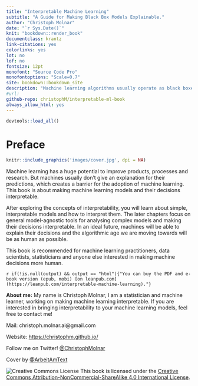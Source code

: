 ```yaml
---
title: "Interpretable Machine Learning"
subtitle: "A Guide for Making Black Box Models Explainable."
author: "Christoph Molnar"
date: "`r Sys.Date()`"
knit: "bookdown::render_book"
documentclass: krantz
link-citations: yes
colorlinks: yes
lot: no
lof: no
fontsize: 12pt
monofont: "Source Code Pro"
monofontoptions: "Scale=0.7"
site: bookdown::bookdown_site
description: "Machine learning algorithms usually operate as black boxes and it is unclear how they derived a certain decision. This book is a guide for practitioners on how to make machine learning decisions more interpretable."
#url:
github-repo: christophM/interpretable-ml-book
always_allow_html: yes
---
```

```r
devtools::load_all()
```


# Preface
```r
knitr::include_graphics('images/cover.jpg', dpi = NA)
```

Machine learning has a huge potential to improve products, processes and research. But machines usually don't give an explanation for their predictions, which creates a barrier for the adoption of machine learning. This book is about making machine learning models and their decisions interpretable.

After exploring the concepts of interpretability, you will learn about simple, interpretable models and how to interpret them. The later chapters focus on general model-agnostic tools for analysing complex models and making their decisions interpretable. In an ideal future, machines will be able to explain their decisions and the algorithmic age we are moving towards will be as human as possible.

This book is recommended for machine learning practitioners, data scientists, statisticians and anyone else interested in making machine decisions more human.

`r if(!is.null(output) && output == "html"){"You can buy the PDF and e-book version (epub, mobi) [on leanpub.com](https://leanpub.com/interpretable-machine-learning)."}`

**About me:** My name is Christoph Molnar, I am a statistician and machine learner, working on making machine learning interpretable.
If you are interested in bringing interpretability to your machine learning models, feel free to contact me!

Mail: christoph.molnar.ai@gmail.com

Website: [https://christophm.github.io/](https://christophm.github.io/)

Follow me on Twitter! [\@ChristophMolnar](https://twitter.com/ChristophMolnar)

Cover by [\@ArbeitAmText](https://twitter.com/ArbeitAmText)


 ![Creative Commons License](images/by-nc-sa.png)
This book is licensed under the [Creative Commons Attribution-NonCommercial-ShareAlike 4.0 International License](http://creativecommons.org/licenses/by-nc-sa/4.0/).
